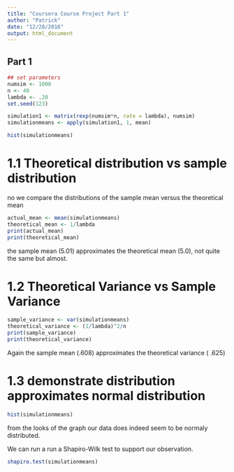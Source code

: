 ```yaml
---
title: "Coursera Course Project Part 1"
author: "Patrick"
date: "12/28/2016"
output: html_document
---
```


## Part 1
```r

## set parameters
numsim <- 1000
n <- 40
lambda <- .20
set.seed(123)

simulation1 <- matrix(rexp(numsim*n, rate = lambda), numsim)
simulationmeans <- apply(simulation1, 1, mean)

hist(simulationmeans)

```

# 1.1 Theoretical distribution vs sample distribution
no we compare the distributions of the sample mean versus the theoretical mean
```r

actual_mean <- mean(simulationmeans)
theoretical_mean <- 1/lambda
print(actual_mean)
print(theoretical_mean)

```
the sample mean (5.01) approximates the theoretical mean (5.0), not quite the same but almost.


# 1.2 Theoretical Variance vs Sample Variance
```r

sample_variance <- var(simulationmeans)
theoretical_variance <- (1/lambda)^2/n
print(sample_variance)
print(theoretical_variance)

```
Again the sample mean (.608) approximates the theoretical variance ( .625)

# 1.3 demonstrate distribution approximates normal distribution
```r
hist(simulationmeans)
```
from the looks of the graph our data does indeed seem to be normaly distributed.

We can run a run a Shapiro-Wilk test to support our observation.
```r
shapiro.test(simulationmeans)
```

